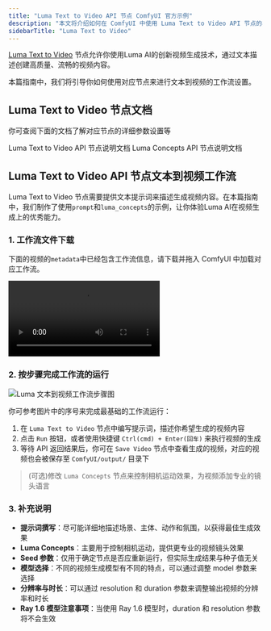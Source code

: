 ```yaml
---
title: "Luma Text to Video API 节点 ComfyUI 官方示例"
description: "本文将介绍如何在 ComfyUI 中使用 Luma Text to Video API 节点的相关功能"
sidebarTitle: "Luma Text to Video"
---
```



[Luma Text to Video](/zh-CN/built-in-nodes/api-node/video/luma/luma-text-to-video) 节点允许你使用Luma AI的创新视频生成技术，通过文本描述创建高质量、流畅的视频内容。

本篇指南中，我们将引导你如何使用对应节点来进行文本到视频的工作流设置。

<ReqHint/>
<UpdateReminder/>

## Luma Text to Video 节点文档

你可查阅下面的文档了解对应节点的详细参数设置等

<Card title="Luma Text to Video 节点文档" icon="book" href="/zh-CN/built-in-nodes/api-node/video/luma/luma-text-to-video">
Luma Text to Video API 节点说明文档
</Card>

<Card title="Luma Concepts 节点文档" icon="book" href="/zh-CN/built-in-nodes/api-node/video/luma/luma-concepts">
Luma Concepts API 节点说明文档
</Card>

## Luma Text to Video API 节点文本到视频工作流

Luma Text to Video 节点需要提供文本提示词来描述生成视频内容。在本篇指南中，我们制作了使用`prompt`和`luma_concepts`的示例，让你体验Luma AI在视频生成上的优秀能力。

### 1. 工作流文件下载

下面的视频的`metadata`中已经包含工作流信息，请下载并拖入 ComfyUI 中加载对应工作流。

![Luma 文本到视频工作流](https://raw.githubusercontent.com/Comfy-Org/example_workflows/main/api_nodes/luma/t2v/luma_t2v.mp4)

### 2. 按步骤完成工作流的运行

![Luma 文本到视频工作流步骤图](/images/tutorial/api_nodes/luma/luma_t2v_step_guide.jpg)

你可参考图片中的序号来完成最基础的工作流运行：  
1. 在 `Luma Text to Video` 节点中编写提示词，描述你希望生成的视频内容
3. 点击 `Run` 按钮，或者使用快捷键 `Ctrl(cmd) + Enter(回车)` 来执行视频的生成
4. 等待 API 返回结果后，你可在 `Save Video` 节点中查看生成的视频，对应的视频也会被保存至 `ComfyUI/output/` 目录下

> (可选)修改 `Luma Concepts` 节点来控制相机运动效果，为视频添加专业的镜头语言

### 3. 补充说明

- **提示词撰写**：尽可能详细地描述场景、主体、动作和氛围，以获得最佳生成效果
- **Luma Concepts**：主要用于控制相机运动，提供更专业的视频镜头效果
- **Seed 参数**：仅用于确定节点是否应重新运行，但实际生成结果与种子值无关
- **模型选择**：不同的视频生成模型有不同的特点，可以通过调整 model 参数来选择
- **分辨率与时长**：可以通过 resolution 和 duration 参数来调整输出视频的分辨率和时长
- **Ray 1.6 模型注意事项**：当使用 Ray 1.6 模型时，duration 和 resolution 参数将不会生效